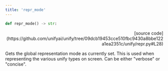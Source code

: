 ```yaml
---
title: 'repr_mode'
---
```


```python
def repr_mode() -> str:
```

<p align="right">[source code](https://github.com/unifyai/unify/tree/09dcb19453cce510fbc9430a8bbe122a1ea2351c/unify/repr.py#L28)</p>

Gets the global representation mode as currently set. This is used when representing
the various unify types on screen. Can be either "verbose" or "concise".